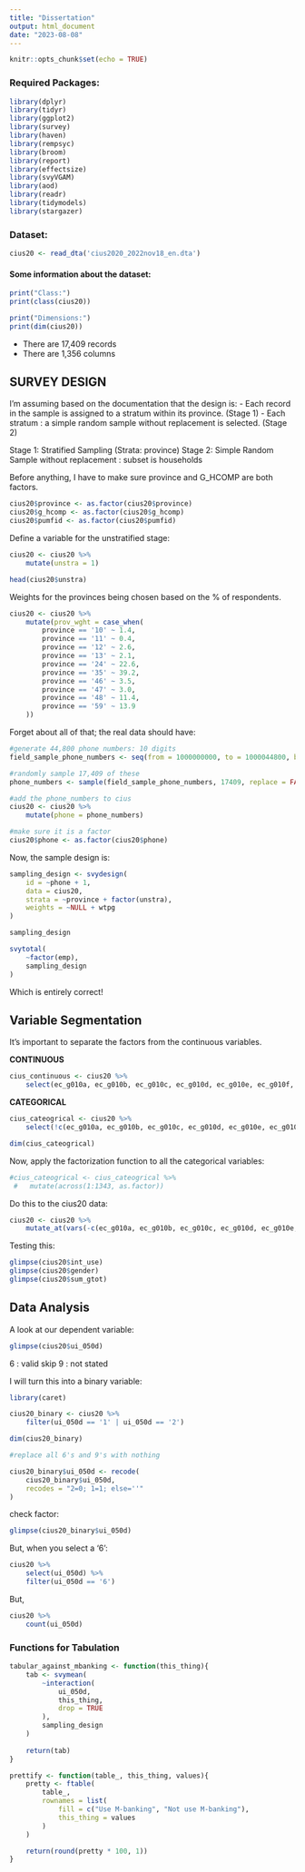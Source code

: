 ```yaml
---
title: "Dissertation"
output: html_document
date: "2023-08-08"
---
```


```r
knitr::opts_chunk$set(echo = TRUE)
```


### Required Packages: 
```r
library(dplyr)
library(tidyr)
library(ggplot2)
library(survey)
library(haven)
library(rempsyc)
library(broom)
library(report)
library(effectsize)
library(svyVGAM)
library(aod)
library(readr)
library(tidymodels)
library(stargazer)
```

### Dataset: 
```r
cius20 <- read_dta('cius2020_2022nov18_en.dta')
```


#### Some information about the dataset: 
```r
print("Class:")
print(class(cius20))

print("Dimensions:")
print(dim(cius20))

```
- There are 17,409 records
- There are 1,356 columns 


## SURVEY DESIGN

I'm assuming based on the documentation that the design is: 
- Each record in the sample is assigned to a stratum within its province. (Stage 1)
- Each stratum : a simple random sample without replacement is selected. (Stage 2)

Stage 1: Stratified Sampling (Strata: province)
Stage 2: Simple Random Sample without replacement : subset is households 

Before anything, I have to make sure province and G_HCOMP are both factors. 

```r

cius20$province <- as.factor(cius20$province)
cius20$g_hcomp <- as.factor(cius20$g_hcomp)
cius20$pumfid <- as.factor(cius20$pumfid)
```

Define a variable for the unstratified stage:
```r
cius20 <- cius20 %>%
    mutate(unstra = 1)

head(cius20$unstra)
```
Weights for the provinces being chosen based on the % of respondents. 
```r
cius20 <- cius20 %>%
    mutate(prov_wght = case_when(
        province == '10' ~ 1.4,
        province == '11' ~ 0.4,
        province == '12' ~ 2.6,
        province == '13' ~ 2.1,
        province == '24' ~ 22.6,
        province == '35' ~ 39.2,
        province == '46' ~ 3.5,
        province == '47' ~ 3.0,
        province == '48' ~ 11.4,
        province == '59' ~ 13.9
    ))
```

Forget about all of that; the real data should have: 

```r
#generate 44,800 phone numbers: 10 digits 
field_sample_phone_numbers <- seq(from = 1000000000, to = 1000044800, by = 1)

#randomly sample 17,409 of these 
phone_numbers <- sample(field_sample_phone_numbers, 17409, replace = FALSE)

```

```r
#add the phone_numbers to cius 
cius20 <- cius20 %>%
    mutate(phone = phone_numbers)

#make sure it is a factor 
cius20$phone <- as.factor(cius20$phone)
```

Now, the sample design is: 

```r
sampling_design <- svydesign(
    id = ~phone + 1,
    data = cius20,
    strata = ~province + factor(unstra),
    weights = ~NULL + wtpg
)
```

```r
sampling_design
```
```r
svytotal(
    ~factor(emp),
    sampling_design
)
```
Which is entirely correct! 

## Variable Segmentation 

It's important to separate the factors from the continuous variables. 

**CONTINUOUS**
```r
cius_continuous <- cius20 %>%
    select(ec_g010a, ec_g010b, ec_g010c, ec_g010d, ec_g010e, ec_g010f, ec_g010g, ec_g010h, ec_g010i, ec_g010j, ec_g010k, ec_g010l, ec_g010x, ec_g020a, ec_g050b, ec_g060a, sum_gtot)

```

**CATEGORICAL**

```r
cius_cateogrical <- cius20 %>%
    select(!c(ec_g010a, ec_g010b, ec_g010c, ec_g010d, ec_g010e, ec_g010f, ec_g010g, ec_g010h, ec_g010i, ec_g010j, ec_g010k, ec_g010l, ec_g010x, ec_g020a, ec_g050b, ec_g060a, sum_gtot))

```

```r
dim(cius_cateogrical)
```

Now, apply the factorization function to all the categorical variables: 

```r
#cius_cateogrical <- cius_cateogrical %>%
 #   mutate(across(1:1343, as.factor))
```

Do this to the cius20 data: 

```r
cius20 <- cius20 %>%
    mutate_at(vars(-c(ec_g010a, ec_g010b, ec_g010c, ec_g010d, ec_g010e, ec_g010f, ec_g010g, ec_g010h, ec_g010i, ec_g010j, ec_g010k, ec_g010l, ec_g010x, ec_g020a, ec_g050b, ec_g060a, sum_gtot)), as.factor)

```

Testing this: 
```r
glimpse(cius20$int_use)
glimpse(cius20$gender)
glimpse(cius20$sum_gtot)
```
## Data Analysis

A look at our dependent variable: 
```r
glimpse(cius20$ui_050d)
```
6 : valid skip 
9 : not stated 

I will turn this into a binary variable: 
```r
library(caret)
```

```r
cius20_binary <- cius20 %>%
    filter(ui_050d == '1' | ui_050d == '2')

dim(cius20_binary)
```


```r
#replace all 6's and 9's with nothing

cius20_binary$ui_050d <- recode(
    cius20_binary$ui_050d,
    recodes = "2=0; 1=1; else=''"
)
```

check factor: 
```r
glimpse(cius20_binary$ui_050d)
```
But, when you select a '6': 
```r
cius20 %>%
    select(ui_050d) %>%
    filter(ui_050d == '6')
```

But, 
```r
cius20 %>%
    count(ui_050d)
```






### Functions for Tabulation
```r
tabular_against_mbanking <- function(this_thing){
    tab <- svymean(
        ~interaction(
            ui_050d,
            this_thing,
            drop = TRUE
        ),
        sampling_design
    )
    
    return(tab)
}

prettify <- function(table_, this_thing, values){
    pretty <- ftable(
        table_,
        rownames = list(
            fill = c("Use M-banking", "Not use M-banking"),
            this_thing = values
        )
    )

    return(round(pretty * 100, 1))
}


```











